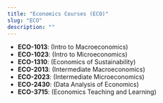 ```yaml
---
title: "Economics Courses (ECO)"
slug: "ECO"
description: ""
---
```


- **ECO-1013**: (Intro to Macroeconomics)
- **ECO-1023**: (Intro to Microeconomics)
- **ECO-1310**: (Economics of Sustainability)
- **ECO-2013**: (Intermediate Macroeconomics)
- **ECO-2023**: (Intermediate Microeconomics)
- **ECO-2430**: (Data Analysis of Economics)
- **ECO-3715**: (Economics Teaching and Learning)

